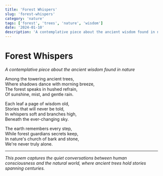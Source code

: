 ```yaml
---
title: 'Forest Whispers'
slug: 'forest-whispers'
category: 'nature'
tags: ['forest', 'trees', 'nature', 'wisdom']
date: '2024-01-10'
description: 'A contemplative piece about the ancient wisdom found in nature'
---
```


# Forest Whispers

_A contemplative piece about the ancient wisdom found in nature_

Among the towering ancient trees,  
Where shadows dance with morning breeze,  
The forest speaks in hushed refrain,  
Of sunshine, mist, and gentle rain.

Each leaf a page of wisdom old,  
Stories that will never be told,  
In whispers soft and branches high,  
Beneath the ever-changing sky.

The earth remembers every step,  
While forest guardians secrets keep,  
In nature's church of bark and stone,  
We're never truly alone.

---

_This poem captures the quiet conversations between human consciousness and the natural world, where ancient trees hold stories spanning centuries._
